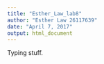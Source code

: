 ```yaml
---
title: "Esther_Law_lab8"
author: "Esther Law 26117639"
date: "April 7, 2017"
output: html_document
---
```


Typing stuff.